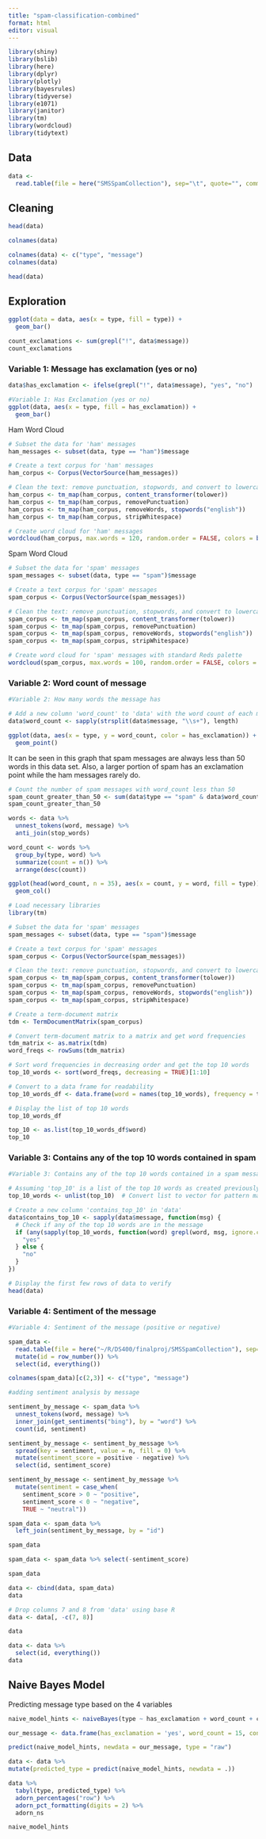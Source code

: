 ```yaml
---
title: "spam-classification-combined"
format: html
editor: visual
---
```


```r
library(shiny)
library(bslib)
library(here)
library(dplyr)
library(plotly)
library(bayesrules)
library(tidyverse)
library(e1071)
library(janitor)
library(tm)
library(wordcloud)
library(tidytext)
```

## Data

```r
data <- 
  read.table(file = here("SMSSpamCollection"), sep="\t", quote="", comment.char="") 
```

## Cleaning

```r
head(data)
```

```r
colnames(data)
```

```r
colnames(data) <- c("type", "message")
colnames(data)
```

```r
head(data)
```

## Exploration

```r
ggplot(data = data, aes(x = type, fill = type)) + 
  geom_bar()
```

```r
count_exclamations <- sum(grepl("!", data$message))
count_exclamations
```

### Variable 1: Message has exclamation (yes or no)

```r
data$has_exclamation <- ifelse(grepl("!", data$message), "yes", "no")
```

```r
#Variable 1: Has Exclamation (yes or no)
ggplot(data, aes(x = type, fill = has_exclamation)) + 
  geom_bar()
```

Ham Word Cloud

```r
# Subset the data for 'ham' messages
ham_messages <- subset(data, type == "ham")$message

# Create a text corpus for 'ham' messages
ham_corpus <- Corpus(VectorSource(ham_messages))

# Clean the text: remove punctuation, stopwords, and convert to lowercase
ham_corpus <- tm_map(ham_corpus, content_transformer(tolower))
ham_corpus <- tm_map(ham_corpus, removePunctuation)
ham_corpus <- tm_map(ham_corpus, removeWords, stopwords("english"))
ham_corpus <- tm_map(ham_corpus, stripWhitespace)

# Create word cloud for 'ham' messages
wordcloud(ham_corpus, max.words = 120, random.order = FALSE, colors = brewer.pal(8, "Dark2"), main = "Ham Messages")
```

Spam Word Cloud

```r
# Subset the data for 'spam' messages
spam_messages <- subset(data, type == "spam")$message

# Create a text corpus for 'spam' messages
spam_corpus <- Corpus(VectorSource(spam_messages))

# Clean the text: remove punctuation, stopwords, and convert to lowercase
spam_corpus <- tm_map(spam_corpus, content_transformer(tolower))
spam_corpus <- tm_map(spam_corpus, removePunctuation)
spam_corpus <- tm_map(spam_corpus, removeWords, stopwords("english"))
spam_corpus <- tm_map(spam_corpus, stripWhitespace)

# Create word cloud for 'spam' messages with standard Reds palette
wordcloud(spam_corpus, max.words = 100, random.order = FALSE, colors = brewer.pal(8, "Reds"), main = "Spam Messages")
```

### Variable 2: Word count of message

```r
#Variable 2: How many words the message has 

# Add a new column 'word_count' to 'data' with the word count of each message
data$word_count <- sapply(strsplit(data$message, "\\s+"), length)
```

```r
ggplot(data, aes(x = type, y = word_count, color = has_exclamation)) + 
  geom_point()
```

It can be seen in this graph that spam messages are always less than 50 words in this data set. Also, a larger portion of spam has an exclamation point while the ham messages rarely do.

```r
# Count the number of spam messages with word_count less than 50
spam_count_greater_than_50 <- sum(data$type == "spam" & data$word_count > 50)
spam_count_greater_than_50
```

```r
words <- data %>%
  unnest_tokens(word, message) %>%
  anti_join(stop_words)

word_count <- words %>%
  group_by(type, word) %>%
  summarize(count = n()) %>%
  arrange(desc(count))
```

```r
ggplot(head(word_count, n = 35), aes(x = count, y = word, fill = type)) +
  geom_col()
```

```r
# Load necessary libraries
library(tm)

# Subset the data for 'spam' messages
spam_messages <- subset(data, type == "spam")$message

# Create a text corpus for 'spam' messages
spam_corpus <- Corpus(VectorSource(spam_messages))

# Clean the text: remove punctuation, stopwords, and convert to lowercase
spam_corpus <- tm_map(spam_corpus, content_transformer(tolower))
spam_corpus <- tm_map(spam_corpus, removePunctuation)
spam_corpus <- tm_map(spam_corpus, removeWords, stopwords("english"))
spam_corpus <- tm_map(spam_corpus, stripWhitespace)

# Create a term-document matrix
tdm <- TermDocumentMatrix(spam_corpus)

# Convert term-document matrix to a matrix and get word frequencies
tdm_matrix <- as.matrix(tdm)
word_freqs <- rowSums(tdm_matrix)

# Sort word frequencies in decreasing order and get the top 10 words
top_10_words <- sort(word_freqs, decreasing = TRUE)[1:10]

# Convert to a data frame for readability
top_10_words_df <- data.frame(word = names(top_10_words), frequency = top_10_words, row.names = NULL)

# Display the list of top 10 words
top_10_words_df

```

```r
top_10 <- as.list(top_10_words_df$word)
top_10
```

### Variable 3: Contains any of the top 10 words contained in spam

```r
#Variable 3: Contains any of the top 10 words contained in a spam message

# Assuming 'top_10' is a list of the top 10 words as created previously
top_10_words <- unlist(top_10)  # Convert list to vector for pattern matching

# Create a new column 'contains_top_10' in 'data'
data$contains_top_10 <- sapply(data$message, function(msg) {
  # Check if any of the top 10 words are in the message
  if (any(sapply(top_10_words, function(word) grepl(word, msg, ignore.case = TRUE)))) {
    "yes"
  } else {
    "no"
  }
})

# Display the first few rows of data to verify
head(data)
```

### Variable 4: Sentiment of the message

```r
#Variable 4: Sentiment of the message (positive or negative)

spam_data <- 
  read.table(file = here("~/R/DS400/finalproj/SMSSpamCollection"), sep="\t", quote="", comment.char="") %>%
  mutate(id = row_number()) %>% 
  select(id, everything())

colnames(spam_data)[c(2,3)] <- c("type", "message")
```

```r
#adding sentiment analysis by message

sentiment_by_message <- spam_data %>%
  unnest_tokens(word, message) %>%
  inner_join(get_sentiments("bing"), by = "word") %>%
  count(id, sentiment)

sentiment_by_message <- sentiment_by_message %>%
  spread(key = sentiment, value = n, fill = 0) %>%
  mutate(sentiment_score = positive - negative) %>%
  select(id, sentiment_score)

sentiment_by_message <- sentiment_by_message %>%
  mutate(sentiment = case_when(
    sentiment_score > 0 ~ "positive",
    sentiment_score < 0 ~ "negative",
    TRUE ~ "neutral"))
```

```r
spam_data <- spam_data %>% 
  left_join(sentiment_by_message, by = "id")
```

```r
spam_data
```

```r
spam_data <- spam_data %>% select(-sentiment_score)
```

```r
spam_data
```

```r
data <- cbind(data, spam_data)
data
```

```r
# Drop columns 7 and 8 from 'data' using base R
data <- data[, -c(7, 8)]
```

```r
data
```

```r
data <- data %>%
  select(id, everything())
data
```

## Naive Bayes Model

Predicting message type based on the 4 variables

```r
naive_model_hints <- naiveBayes(type ~ has_exclamation + word_count + contains_top_10 + sentiment, data = data)

our_message <- data.frame(has_exclamation = 'yes', word_count = 15, contains_top_10 = 'no', sentiment = 'negative')

predict(naive_model_hints, newdata = our_message, type = "raw")

data <- data %>% 
mutate(predicted_type = predict(naive_model_hints, newdata = .))

data %>% 
  tabyl(type, predicted_type) %>% 
  adorn_percentages("row") %>% 
  adorn_pct_formatting(digits = 2) %>%
  adorn_ns

naive_model_hints
```
